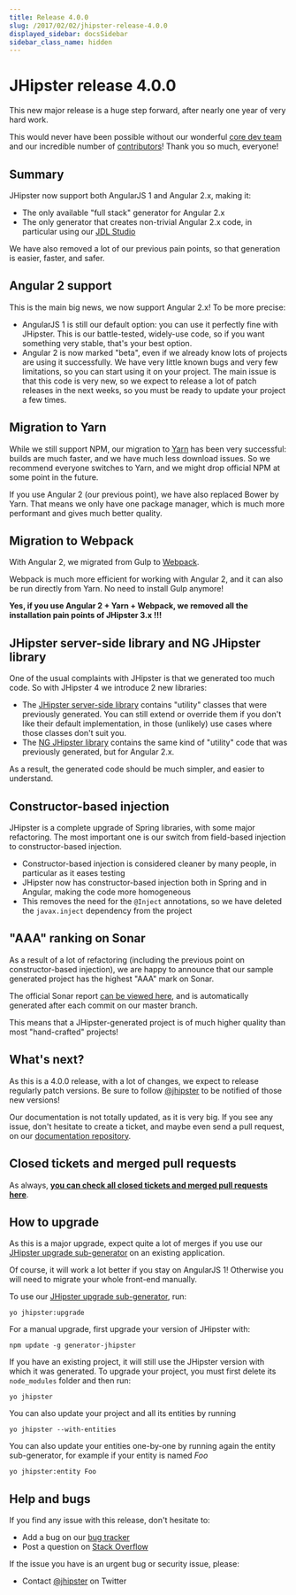 ```yaml
---
title: Release 4.0.0
slug: /2017/02/02/jhipster-release-4.0.0
displayed_sidebar: docsSidebar
sidebar_class_name: hidden
---
```


JHipster release 4.0.0
==================

This new major release is a huge step forward, after nearly one year of very hard work.

This would never have been possible without our wonderful [core dev team](/team/) and our incredible number of [contributors](https://github.com/jhipster/generator-jhipster/graphs/contributors)! Thank you so much, everyone!

Summary
------------

JHipster now support both AngularJS 1 and Angular 2.x, making it:

- The only available "full stack" generator for Angular 2.x
- The only generator that creates non-trivial Angular 2.x code, in particular using our [JDL Studio](https://start.jhipster.tech/jdl-studio/)

We have also removed a lot of our previous pain points, so that generation is easier, faster, and safer.

Angular 2 support
------------

This is the main big news, we now support Angular 2.x! To be more precise:

- AngularJS 1 is still our default option: you can use it perfectly fine with JHipster. This is our battle-tested, widely-use code, so if you want something very stable, that's your best option.
- Angular 2 is now marked "beta", even if we already know lots of projects are using it successfully. We have very little known bugs and very few limitations, so you can start using it on your project. The main issue is that this code is very new, so we expect to release a lot of patch releases in the next weeks, so you must be ready to update your project a few times.

Migration to Yarn
------------

While we still support NPM, our migration to [Yarn](https://github.com/yarnpkg/yarn) has been very successful: builds are much faster, and we have much less download issues. So we recommend everyone switches to Yarn, and we might drop official NPM at some point in the future.

If you use Angular 2 (our previous point), we have also replaced Bower by Yarn. That means we only have one package manager, which is much more performant and gives much better quality.

Migration to Webpack
------------

With Angular 2, we migrated from Gulp to [Webpack](https://webpack.github.io/).

Webpack is much more efficient for working with Angular 2, and it can also be run directly from Yarn. No need to install Gulp anymore!

**Yes, if you use Angular 2 + Yarn + Webpack, we removed all the installation pain points of JHipster 3.x !!!**

JHipster server-side library and NG JHipster library
------------

One of the usual complaints with JHipster is that we generated too much code. So with JHipster 4 we introduce 2 new libraries:

- The [JHipster server-side library](https://github.com/jhipster/jhipster) contains "utility" classes that were previously generated. You can still extend or override them if you don't like their default implementation, in those (unlikely) use cases where those classes don't suit you.
- The [NG JHipster library](https://github.com/jhipster/ng-jhipster) contains the same kind of "utility" code that was previously generated, but for Angular 2.x.

As a result, the generated code should be much simpler, and easier to understand.

Constructor-based injection
--------------

JHipster is a complete upgrade of Spring libraries, with some major refactoring. The most important one is our switch from field-based injection to constructor-based injection.

- Constructor-based injection is considered cleaner by many people, in particular as it eases testing
- JHipster now has constructor-based injection both in Spring and in Angular, making the code more homogeneous
- This removes the need for the `@Inject` annotations, so we have deleted the `javax.inject` dependency from the project

"AAA" ranking on Sonar
---------------

As a result of a lot of refactoring (including the previous point on constructor-based injection), we are happy to announce that our sample generated project has the highest "AAA" mark on Sonar.

The official Sonar report [can be viewed here](https://sonarqube.com/dashboard/?id=1054756), and is automatically generated after each commit on our master branch.

This means that a JHipster-generated project is of much higher quality than most "hand-crafted" projects!

What's next?
------------

As this is a 4.0.0 release, with a lot of changes, we expect to release regularly patch versions. Be sure to follow [@jhipster](https://twitter.com/jhipster) to be notified of those new versions!

Our documentation is not totally updated, as it is very big. If you see any issue, don't hesitate to create a ticket, and maybe even send a pull request, on our [documentation repository](https://github.com/jhipster/jhipster.github.io).

Closed tickets and merged pull requests
------------
As always, __[you can check all closed tickets and merged pull requests here](https://github.com/jhipster/generator-jhipster/issues?q=milestone%3A4.0.0+is%3Aclosed)__.

How to upgrade
------------

As this is a major upgrade, expect quite a lot of merges if you use our [JHipster upgrade sub-generator](/upgrading-an-application/) on an existing application.

Of course, it will work a lot better if you stay on AngularJS 1! Otherwise you will need to migrate your whole front-end manually.

To use our [JHipster upgrade sub-generator](/upgrading-an-application/), run:

```
yo jhipster:upgrade
```

For a manual upgrade, first upgrade your version of JHipster with:

```
npm update -g generator-jhipster
```

If you have an existing project, it will still use the JHipster version with which it was generated.
To upgrade your project, you must first delete its `node_modules` folder and then run:

```
yo jhipster
```

You can also update your project and all its entities by running

```
yo jhipster --with-entities
```

You can also update your entities one-by-one by running again the entity sub-generator, for example if your entity is named _Foo_

```
yo jhipster:entity Foo
```

Help and bugs
--------------

If you find any issue with this release, don't hesitate to:

- Add a bug on our [bug tracker](https://github.com/jhipster/generator-jhipster/issues?state=open)
- Post a question on [Stack Overflow](http://stackoverflow.com/tags/jhipster/info)

If the issue you have is an urgent bug or security issue, please:

- Contact [@jhipster](https://twitter.com/jhipster) on Twitter
